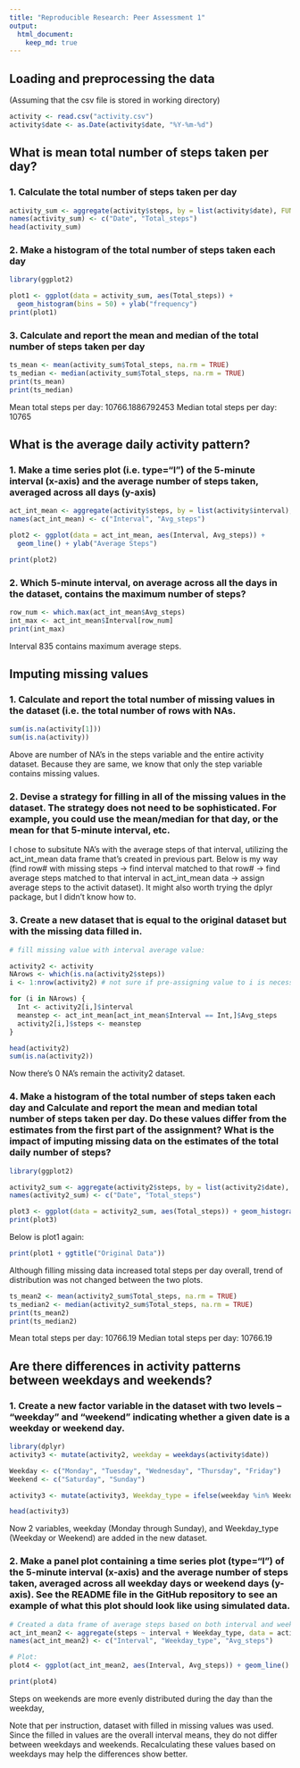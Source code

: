 ```yaml
---
title: "Reproducible Research: Peer Assessment 1"
output: 
  html_document:
    keep_md: true
---
```



## Loading and preprocessing the data
(Assuming that the csv file is stored in working directory)

```r
activity <- read.csv("activity.csv")
activity$date <- as.Date(activity$date, "%Y-%m-%d")

```



## What is mean total number of steps taken per day?

### 1. Calculate the total number of steps taken per day

```r
activity_sum <- aggregate(activity$steps, by = list(activity$date), FUN = sum)
names(activity_sum) <- c("Date", "Total_steps")
head(activity_sum)
```

### 2. Make a histogram of the total number of steps taken each day

```r
library(ggplot2)

plot1 <- ggplot(data = activity_sum, aes(Total_steps)) +
  geom_histogram(bins = 50) + ylab("frequency")
print(plot1)
```

### 3. Calculate and report the mean and median of the total number of steps taken per day

```r
ts_mean <- mean(activity_sum$Total_steps, na.rm = TRUE)
ts_median <- median(activity_sum$Total_steps, na.rm = TRUE)
print(ts_mean)
print(ts_median)
```

Mean total steps per day:  10766.1886792453
Median total steps per day:  10765


## What is the average daily activity pattern?

### 1. Make a time series plot (i.e. type="l") of the 5-minute interval (x-axis) and the average number of steps taken, averaged across all days (y-axis)

```r
act_int_mean <- aggregate(activity$steps, by = list(activity$interval), FUN = mean, na.rm = TRUE)
names(act_int_mean) <- c("Interval", "Avg_steps")

plot2 <- ggplot(data = act_int_mean, aes(Interval, Avg_steps)) +
  geom_line() + ylab("Average Steps")

print(plot2)
```

### 2. Which 5-minute interval, on average across all the days in the dataset, contains the maximum number of steps?

```r
row_num <- which.max(act_int_mean$Avg_steps)
int_max <- act_int_mean$Interval[row_num]
print(int_max)
```

Interval 835 contains maximum average steps.


## Imputing missing values

### 1. Calculate and report the total number of missing values in the dataset (i.e. the total number of rows with NAs.

```r
sum(is.na(activity[1]))
sum(is.na(activity))
```
Above are number of NA's in the steps variable and the entire activity dataset. Because they are same, we know that only the step variable contains missing values.


### 2. Devise a strategy for filling in all of the missing values in the dataset. The strategy does not need to be sophisticated. For example, you could use the mean/median for that day, or the mean for that 5-minute interval, etc.

I chose to subsitute NA's with the average steps of that interval, utilizing the act_int_mean data frame that's created in previous part. Below is my way (find row# with missing steps -> find interval matched to that row# -> find average steps matched to that interval in act_int_mean data -> assign average steps to the activit dataset). It might also worth trying the dplyr package, but I didn't know how to. 

### 3. Create a new dataset that is equal to the original dataset but with the missing data filled in.

```r
# fill missing value with interval average value:

activity2 <- activity
NArows <- which(is.na(activity2$steps))
i <- 1:nrow(activity2) # not sure if pre-assigning value to i is necessary...

for (i in NArows) {
  Int <- activity2[i,]$interval 
  meanstep <- act_int_mean[act_int_mean$Interval == Int,]$Avg_steps
  activity2[i,]$steps <- meanstep
}

head(activity2)
sum(is.na(activity2))
```

Now there's 0 NA's remain the activity2 dataset.


### 4. Make a histogram of the total number of steps taken each day and Calculate and report the mean and median total number of steps taken per day. Do these values differ from the estimates from the first part of the assignment? What is the impact of imputing missing data on the estimates of the total daily number of steps?

```r
library(ggplot2)

activity2_sum <- aggregate(activity2$steps, by = list(activity2$date), FUN = sum)
names(activity2_sum) <- c("Date", "Total_steps")

plot3 <- ggplot(data = activity2_sum, aes(Total_steps)) + geom_histogram(bins = 50) + xlab("Total Steps Per Day") + ylab("Frequency") + ggtitle("Data with Missing Values Filled")
print(plot3)
```

Below is plot1 again:

```r
print(plot1 + ggtitle("Original Data")) 
```

Although filling missing data increased total steps per day overall, trend of distribution was not changed between the two plots. 


```r
ts_mean2 <- mean(activity2_sum$Total_steps, na.rm = TRUE)
ts_median2 <- median(activity2_sum$Total_steps, na.rm = TRUE)
print(ts_mean2)
print(ts_median2)
```
Mean total steps per day:  10766.19
Median total steps per day:  10766.19





## Are there differences in activity patterns between weekdays and weekends?


### 1. Create a new factor variable in the dataset with two levels – “weekday” and “weekend” indicating whether a given date is a weekday or weekend day.

```r
library(dplyr)
activity3 <- mutate(activity2, weekday = weekdays(activity$date))

Weekday <- c("Monday", "Tuesday", "Wednesday", "Thursday", "Friday")
Weekend <- c("Saturday", "Sunday")

activity3 <- mutate(activity3, Weekday_type = ifelse(weekday %in% Weekday, "Weekday", "Weekend"))

head(activity3)
```

Now 2 variables, weekday (Monday through Sunday), and Weekday_type (Weekday or Weekend) are added in the new dataset.


### 2. Make a panel plot containing a time series plot (type="l") of the 5-minute interval (x-axis) and the average number of steps taken, averaged across all weekday days or weekend days (y-axis). See the README file in the GitHub repository to see an example of what this plot should look like using simulated data.

```r

# Created a data frame of average steps based on both interval and weekday type:
act_int_mean2 <- aggregate(steps ~ interval + Weekday_type, data = activity3, mean)
names(act_int_mean2) <- c("Interval", "Weekday_type", "Avg_steps")

# Plot:
plot4 <- ggplot(act_int_mean2, aes(Interval, Avg_steps)) + geom_line() + facet_grid(Weekday_type ~ .) + ylab("Average Steps")

print(plot4)

```

Steps on weekends are more evenly distributed during the day than the weekday, 

Note that per instruction, dataset with filled in missing values was used. Since the filled in values are the overall interval means, they do not differ between weekdays and weekends. Recalculating these values based on weekdays may help the differences show better.    








